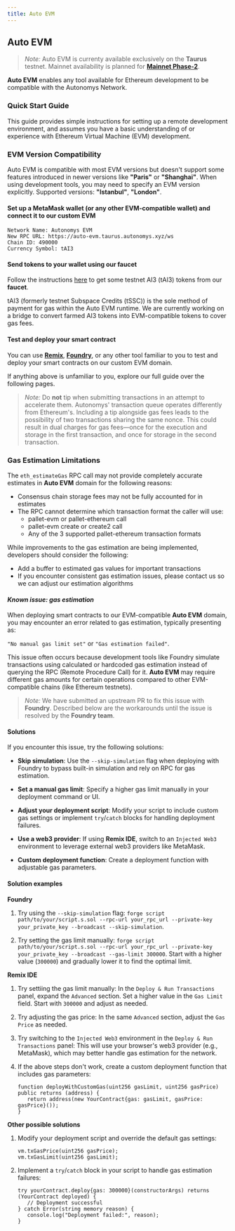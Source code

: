 ```yaml
---
title: Auto EVM
---
```


## Auto EVM

> *Note:* Auto EVM is currenty available exclusively on the **Taurus** testnet. Mainnet availability is planned for [**Mainnet Phase-2**](https://forum.autonomys.xyz/t/phased-launch-roadmap/4414).

**Auto EVM** enables any tool available for Ethereum development to be compatible with the Autonomys Network.

### Quick Start Guide

This guide provides simple instructions for setting up a remote development environment, and assumes you have a basic understanding of or experience with Ethereum Virtual Machine (EVM) development.

### EVM Version Compatibility

Auto EVM is compatible with most EVM versions but doesn't support some features introduced in newer versions like **"Paris"** or **"Shanghai"**. When using development tools, you may need to specify an EVM version explicitly. Supported versions: **"Istanbul"**, **"London"**. 

#### Set up a MetaMask wallet (or any other EVM-compatible wallet) and connect it to our custom EVM

```
Network Name: Autonomys EVM
New RPC URL: https://auto-evm.taurus.autonomys.xyz/ws
Chain ID: 490000
Currency Symbol: tAI3
```

#### Send tokens to your wallet using our faucet

Follow the instructions [here](/evm/faucet) to get some testnet AI3 (tAI3) tokens from our **faucet**.

tAI3 (formerly testnet Subspace Credits (tSSC)) is the sole method of payment for gas within the Auto EVM runtime.
We are currently working on a bridge to convert farmed AI3 tokens into EVM-compatible tokens to cover gas fees.

#### Test and deploy your smart contract

You can use **[Remix](https://remix.ethereum.org/)**, **[Foundry](https://book.getfoundry.sh/)**, or any other tool familiar to you to test and deploy your smart contracts on our custom EVM domain.

If anything above is unfamiliar to you, explore our full guide over the following pages.

> *Note:* Do **not** tip when submitting transactions in an attempt to accelerate them. Autonomys' transaction queue operates differently from Ethereum's. Including a tip alongside gas fees leads to the possibility of two transactions sharing the same nonce. This could result in dual charges for gas fees—once for the execution and storage in the first transaction, and once for storage in the second transaction.

### Gas Estimation Limitations
The `eth_estimateGas` RPC call may not provide completely accurate estimates in **Auto EVM** domain for the following reasons:

- Consensus chain storage fees may not be fully accounted for in estimates
- The RPC cannot determine which transaction format the caller will use:
   - pallet-evm or pallet-ethereum call
   - pallet-evm create or create2 call
   - Any of the 3 supported pallet-ethereum transaction formats

While improvements to the gas estimation are being implemented, developers should consider the following:

- Add a buffer to estimated gas values for important transactions
- If you encounter consistent gas estimation issues, please contact us so we can adjust our estimation algorithms

#### *Known issue: gas estimation*

When deploying smart contracts to our EVM-compatible **Auto EVM** domain, you may encounter an error related to gas estimation, typically presenting as:

`"No manual gas limit set"` or `"Gas estimation failed"`.

This issue often occurs because development tools like Foundry simulate transactions using calculated or hardcoded gas estimation instead of querying the RPC (Remote Procedure Call) for it. **Auto EVM** may require different gas amounts for certain operations compared to other EVM-compatible chains (like Ethereum testnets).

> *Note:* We have submitted an upstream PR to fix this issue with **Foundry**. Described below are the workarounds until the issue is resolved by the **Foundry team**.


#### Solutions

If you encounter this issue, try the following solutions:

- **Skip simulation**: Use the `--skip-simulation` flag when deploying with Foundry to bypass built-in simulation and rely on RPC for gas estimation.

- **Set a manual gas limit**: Specify a higher gas limit manually in your deployment command or UI.

- **Adjust your deployment script**: Modify your script to include custom gas settings or implement `try`/`catch` blocks for handling deployment failures.

- **Use a web3 provider**: If using **Remix IDE**, switch to an `Injected Web3` environment to leverage external web3 providers like MetaMask.

- **Custom deployment function**: Create a deployment function with adjustable gas parameters.


#### Solution examples

**Foundry**

1. Try using the `--skip-simulation` flag: `forge script path/to/your/script.s.sol --rpc-url your_rpc_url --private-key your_private_key --broadcast --skip-simulation`.

2. Try setting the gas limit manually: `forge script path/to/your/script.s.sol --rpc-url your_rpc_url --private-key your_private_key --broadcast --gas-limit 300000`.
Start with a higher value (`300000`) and gradually lower it to find the optimal limit.

**Remix IDE**

1. Try settiing the gas limit manually: In the `Deploy & Run Transactions` panel, expand the `Advanced` section.
Set a higher value in the `Gas Limit` field. Start with `300000` and adjust as needed.

2. Try adjusting the gas price: In the same `Advanced` section, adjust the `Gas Price` as needed.

3. Try switching to the `Injected Web3` environment in the `Deploy & Run Transactions` panel: This will use your browser's web3 provider (e.g., MetaMask), which may better handle gas estimation for the network.

4. If the above steps don't work, create a custom deployment function that includes gas parameters:

   ```
   function deployWithCustomGas(uint256 gasLimit, uint256 gasPrice) public returns (address) {
      return address(new YourContract{gas: gasLimit, gasPrice: gasPrice}());
   }
   ```

**Other possible solutions**

1. Modify your deployment script and override the default gas settings: 

   ```
   vm.txGasPrice(uint256 gasPrice);
   vm.txGasLimit(uint256 gasLimit);
   ```

2. Implement a `try`/`catch` block in your script to handle gas estimation failures:

   ```
   try yourContract.deploy{gas: 300000}(constructorArgs) returns (YourContract deployed) {
      // Deployment successful
   } catch Error(string memory reason) {
      console.log("Deployment failed:", reason);
   }
   ```
